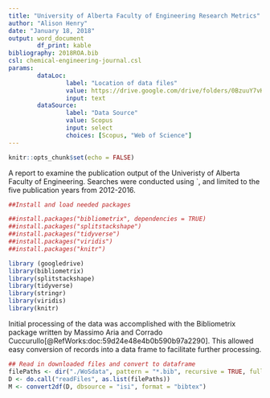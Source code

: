 ```yaml
---
title: "University of Alberta Faculty of Engineering Research Metrics"
author: "Alison Henry"
date: "January 18, 2018"
output: word_document
        df_print: kable
bibliography: 2018ROA.bib
csl: chemical-engineering-journal.csl
params:
        dataLoc:
                label: "Location of data files"
                value: https://drive.google.com/drive/folders/0BzuuY7vK5mRBTmtXeFQ4RDVIYXM?usp=sharing
                input: text
        dataSource:
                label: "Data Source"
                value: Scopus
                input: select
                choices: [Scopus, "Web of Science"]
---
```


```r
knitr::opts_chunk$set(echo = FALSE)
```
A report to examine the publication output of the Univeristy of Alberta Faculty of Engineering. Searches were conducted using `, and limited to the five publication years from 2012-2016.

```r
##Install and load needed packages

##install.packages("bibliometrix", dependencies = TRUE)
##install.packages("splitstackshape")
##install.packages("tidyverse")
##install.packages("viridis")
##install.packages("knitr")

library (googledrive)
library(bibliometrix)
library(splitstackshape)
library(tidyverse)
library(stringr)
library(viridis)
library(knitr)
```

Initial processing of the data was accomplished with the Bibliometrix package written by Massimo Aria and Corrado Cuccurullo[@RefWorks:doc:59d24e48e4b0b590b97a2290]. This allowed easy conversion of records into a data frame to facilitate further processing.

```r
## Read in downloaded files and convert to dataframe
filePaths <- dir("./WoSdata", pattern = "*.bib", recursive = TRUE, full.names = TRUE) 
D <- do.call("readFiles", as.list(filePaths)) 
M <- convert2df(D, dbsource = "isi", format = "bibtex")
```
